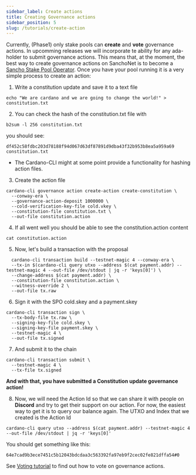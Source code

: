 ```yaml
---
sidebar_label: Create actions
title: Creating Governance actions
sidebar_position: 5
slug: /tutorials/create-action
---
```


Currently,  (Phase1) only stake pools can **create** and **vote** governance actions. In upcomming releases we will incorporate 
te ability for any ada-holder to submit governance actions. This means that, at the moment, the best way to create governance actions on SanchoNet is to become a [Sancho Stake Pool Operator](../roles/spo.mdx). 
Once you have your pool running it is a very simple process to create an action:

1. Write a constitution update and save it to a text file

```
echo "We are cardano and we are going to change the world!" > constitution.txt
```
2. You can check the hash of the constitution.txt file with 
```
b2sum -l 256 constitution.txt
```
you should see:
```
df452c58fdbc203d78188f94d067d63df87891d9dba43f32b953b8ea5a959a69  constitution.txt
```
* The Cardano-CLI might at some point provide a functionality for hashing action files.
  
3. Create the action file

```
cardano-cli governance action create-action create-constitution \
  --conway-era \
  --governance-action-deposit 1000000 \
  --cold-verification-key-file cold.vkey \
  --constitution-file constitution.txt \
  --out-file constitution.action
```
4. If all went well you should be able to see the constitution.action content
```
cat constitution.action
```

5. Now, let's build a transaction with the proposal

```
  cardano-cli transaction build --testnet-magic 4 --conway-era \
  --tx-in $(cardano-cli query utxo --address $(cat payment.addr) --testnet-magic 4 --out-file /dev/stdout | jq -r 'keys[0]') \
  --change-address $(cat payment.addr) \
  --constitution-file constitution.action \
  --witness-override 2 \
  --out-file tx.raw
```
6. Sign it with the SPO cold.skey and a payment.skey
```
cardano-cli transaction sign \
  --tx-body-file tx.raw \
  --signing-key-file cold.skey \
  --signing-key-file payment.skey \
  --testnet-magic 4 \
  --out-file tx.signed
```
7. And submit it to the chain 
```
cardano-cli transaction submit \
  --testnet-magic 4 \
  --tx-file tx.signed
```

**And with that, you have submitted a Constitution update governance action!** 


8. Now, we will need the Action Id so that we can share it with people on **Discord** and try to get their support on our action. For now, the easiest way to get it is to query our balance again. 
The UTXO and Index that we created is the Action Id

```
cardano-cli query utxo --address $(cat payment.addr) --testnet-magic 4 --out-file /dev/stdout | jq -r 'keys[0]'
```
You should get something like this: 

```
64e7cad9b3ece7451c5b12043bdcdaa3c563392fa97eb9f2cec02fe821dffa54#0
```

See [Voting tutorial](./vote-actions.mdx) to find out how to vote on governance actions.  
